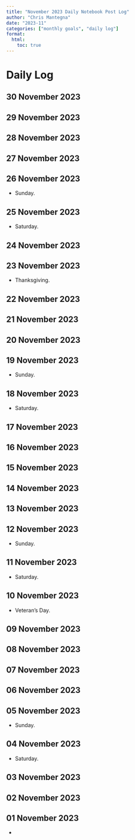 ```yaml
---
title: "November 2023 Daily Notebook Post Log"
author: "Chris Mantegna"
date: "2023-11"
categories: ["monthly goals", "daily log"]
format:
  html:
    toc: true
---
```


# Daily Log

## 30 November 2023

## 29 November 2023

## 28 November 2023

## 27 November 2023

## 26 November 2023

-   Sunday.

## 25 November 2023

-   Saturday.

## 24 November 2023

## 23 November 2023

-   Thanksgiving.

## 22 November 2023

## 21 November 2023

## 20 November 2023

## 19 November 2023

-   Sunday.

## 18 November 2023

-   Saturday.

## 17 November 2023

## 16 November 2023

## 15 November 2023

## 14 November 2023

## 13 November 2023

## 12 November 2023

-   Sunday.

## 11 November 2023

-   Saturday.

## 10 November 2023

-   Veteran's Day.

## 09 November 2023

## 08 November 2023

## 07 November 2023

## 06 November 2023

## 05 November 2023

-   Sunday.

## 04 November 2023

-   Saturday.

## 03 November 2023

## 02 November 2023

## 01 November 2023

-   
